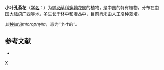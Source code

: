 {{Speciesbox
| genus = Amischotolype
| species = microphylla
| authority = Y. Wan
}}

'''小叶孔药花'''（[[学名|学名]]：{{lang|la|''Amischotolype microphylla''}}）为[[鸭跖草科|鸭跖草科]][[穿鞘花属|穿鞘花属]]的植物，是中国的特有植物。分布在[[中国大陆|中国大陆]]的[[广西|广西]]等地，多生长于林中和灌丛中，目前尚未由人工引种栽培。

其[[种加词|种加词]]''microphylla''，意为“小叶的”。

== 参考文献 ==
<div class="references-small">
* {{cite web| url =http://www.bioinfo.cn/db05/KmzwSpecies.php?action=view&id=3995| title =小叶孔药花| work =《中国高等植物数据库全库》| publisher =中国科学院微生物研究所| author =昆明植物研究所| accessdate =2009-02-25| deadurl =yes| archiveurl =https://web.archive.org/web/20160305032446/http://www.bioinfo.cn/db05/KmzwSpecies.php?action=view&id=3995| archivedate =2016-03-05}}
</div>

[[Category:穿鞘花属|X]]


{{植物小作品}}